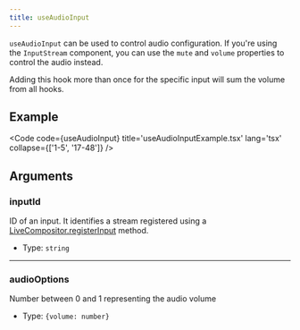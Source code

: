 ```yaml
---
title: useAudioInput
---
```


`useAudioInput` can be used to control audio configuration. If you're using the `InputStream` component, you can use the `mute` and `volume` properties to control the audio instead.

<Aside type='caution'>Adding this hook more than once for the specific input will sum the volume from all hooks.</Aside>

## Example

<Code code={useAudioInput} title='useAudioInputExample.tsx' lang='tsx' collapse={['1-5', '17-48']} />

## Arguments

### inputId
ID of an input. It identifies a stream registered using a [LiveCompositor.registerInput]() method.

- Type: `string`

---

### audioOptions
Number between 0 and 1 representing the audio volume

- Type: `{volume: number}`
